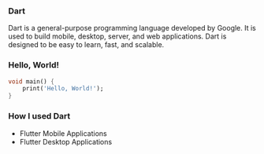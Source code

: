 
### Dart

Dart is a general-purpose programming language developed by Google. It is used to build mobile, desktop, server, and web
applications. Dart is designed to be easy to learn, fast, and scalable.

### Hello, World!

```dart
void main() {
	print('Hello, World!');
}
```

### How I used Dart

- Flutter Mobile Applications
- Flutter Desktop Applications

<ProgrammingHub id={id} />
